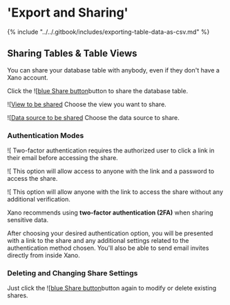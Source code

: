 # 'Export and Sharing'

{% include "../../.gitbook/includes/exporting-table-data-as-csv.md" %}

## Sharing Tables & Table Views

You can share your database table with anybody, even if they don't have a Xano account.

Click the ![[blue Share button](<../../.gitbook/assets/CleanShot 2024-12-15 at 21.51.02.png>)button to share the database table.&#x20;

![[View to be shared](<../../.gitbook/assets/CleanShot 2024-12-15 at 21.52.04.png>) Choose the view you want to share.

![[Data source to be shared](<../../.gitbook/assets/CleanShot 2024-12-15 at 21.52.47.png>) Choose the data source to share.

### Authentication Modes

![[](<../../.gitbook/assets/CleanShot 2024-12-15 at 21.53.31.png>) Two-factor authentication requires the authorized user to click a link in their email before accessing the share.

![[](<../../.gitbook/assets/CleanShot 2024-12-15 at 21.55.20.png>) This option will allow access to anyone with the link and a password to access the share.

![[](<../../.gitbook/assets/CleanShot 2024-12-15 at 21.56.12.png>) This option will allow anyone with the link to access the share without any additional verification.

<Warning>

Xano recommends using **two-factor authentication (2FA)** when sharing sensitive data.

</Warning>

After choosing your desired authentication option, you will be presented with a link to the share and any additional settings related to the authentication method chosen. You'll also be able to send email invites directly from inside Xano.

### Deleting and Changing Share Settings

Just click the ![[blue Share button](<../../.gitbook/assets/CleanShot 2024-12-15 at 21.51.02.png>)button again to modify or delete existing shares.&#x20;




